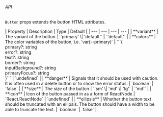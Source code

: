 ###### API
`Button` props extends the button HTML attributes. 

<div style={{ width: '100%', overflow: 'auto'}}>
| Property | Description | Type | Default |
| --- | --- | --- | --- |
| **variant** | The variant of the button | `'primary' \| 'default'` | `'default'` |
| **colors** | The color variables of the button, i.e. `var(--primary)` | ```{<br>  primary?: string<br>  error?: string<br>  text?: string<br>  border?: string<br>  inputBackground?: string<br>  primaryFocus?: string<br>}``` | `undefined` |
| **danger** | Signals that it should be used with caution. It is often used in a delete button or to show the error status. | `boolean` | `false` |
| **size** | The size of the button | `'sm' \| 'md' \| 'lg'` | `'md'` |
| **icon** | Icon of the button passed in as a form of ReactNode | `React.ReactNode` | `undefined` |
| **ellipsis** | Whether the button text should be truncated with an ellipsis. The button should have a width to be able to truncate the text. | `boolean` | `false` |
</div>
